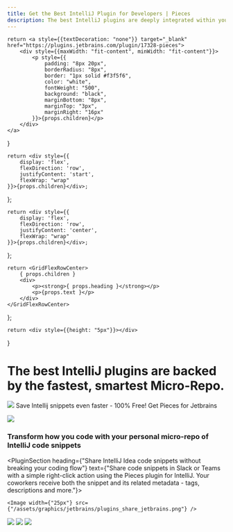 ```yaml
---
title: Get the Best IntelliJ Plugin for Developers | Pieces
description: The best IntelliJ plugins are deeply integrated within your IDE. Install Pieces - the fastest, smartest AI Assistant for code snippets and screenshots.
---
```


<link rel="canonical" href="https://code.pieces.app/plugins/jetbrains-intellij" />

    return <a style={{textDecoration: "none"}} target="_blank" href="https://plugins.jetbrains.com/plugin/17328-pieces">
        <div style={{maxWidth: "fit-content", minWidth: "fit-content"}}>
            <p style={{
                padding: "8px 20px",
                borderRadius: "8px",
                border: "1px solid #f3f5f6",
                color: "white",
                fontWeight: "500",
                background: "black",
                marginBottom: "8px",
                marginTop: "3px",
                marginRight: "16px"
            }}>{props.children}</p>
        </div>
    </a>
}

    return <div style={{
        display: 'flex',
        flexDirection: 'row',
        justifyContent: 'start',
        flexWrap: "wrap"
    }}>{props.children}</div>;
};

    return <div style={{
        display: 'flex',
        flexDirection: 'row',
        justifyContent: 'center',
        flexWrap: "wrap"
    }}>{props.children}</div>;
};

    return <GridFlexRowCenter>
        { props.children }
        <div>
            <p><strong>{ props.heading }</strong></p>
            <p>{props.text }</p>
        </div>
    </GridFlexRowCenter>
};

    return <div style={{height: "5px"}}></div>
}

# The best IntelliJ plugins are backed by the fastest, smartest Micro-Repo.

<GridFlexRow>
    <Image width={"25px"} src={"/assets/logos/jetbrains_logo.png"} />
    <Heading type={"h2"} >Save Intellij snippets even faster - 100% Free!</Heading>
</GridFlexRow>

<GridFlexRow>
    <InstallButton>Get Pieces for Jetbrains</InstallButton>
</GridFlexRow>

![](/assets/headers/light/plugin_header_jetbrains.png)

### Transform how you code with your personal micro-repo of IntelliJ code snippets

<PluginSection heading={"Share IntelliJ Idea code snippets without breaking your coding flow"} text={"Share code snippets in Slack or Teams with a simple right-click action using the Pieces plugin for IntelliJ. Your coworkers receive both the snippet and its related metadata - tags, descriptions and more."}>

    <Image width={"25px"} src={"/assets/graphics/jetbrains/plugins_share_jetbrains.png"} />
</PluginSection>
<PluginSection heading={"Auto-save IntelliJ snippets"} text={"After you add the plugin to IntelliJ, Pieces helps you auto save frequently used or useful snippets based on your behavior. Since you might not realize you need them later until it’s too late."}>
    <Image width={"25px"} src={"/assets/graphics/jetbrains/plugins_auto_save_jetbrains.png"} />
</PluginSection>
<Image width={"25px"} src={"/assets/graphics/jetbrains/plugins_access_jetbrains.png"} />
<PluginSection heading={"IntelliJ Auto-Complete"} text={"Our IntelliJ code completion plugin suggests auto-completions as you type in your IDE, trained on your saved Pieces snippets. Auto-complete in IntelliJ with no size limit!"}><Image width={"25px"} src={"/assets/graphics/jetbrains/plugins_auto_complete_jetbrains.png"} /></PluginSection>
